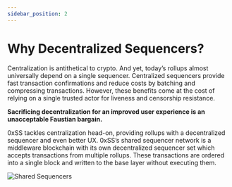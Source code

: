 ```yaml
---
sidebar_position: 2
---
```


# Why Decentralized Sequencers?


<DeploymentsRedirect />

Centralization is antithetical to crypto. And yet, today’s rollups almost
universally depend on a single sequencer. Centralized sequencers provide fast
transaction confirmations and reduce costs by batching and compressing
transactions. However, these benefits come at the cost of relying on a single
trusted actor for liveness and censorship resistance.

**Sacrificing decentralization for an improved user experience is an
unacceptable Faustian bargain.**

0xSS tackles centralization head-on, providing rollups with a decentralized
sequencer and even better UX. 0xSS’s shared sequencer network is a middleware
blockchain with its own decentralized sequencer set which accepts transactions
from multiple rollups. These transactions are ordered into a single block and
written to the base layer without executing them.

![Shared Sequencers](assets/shared_sequencer.png)
